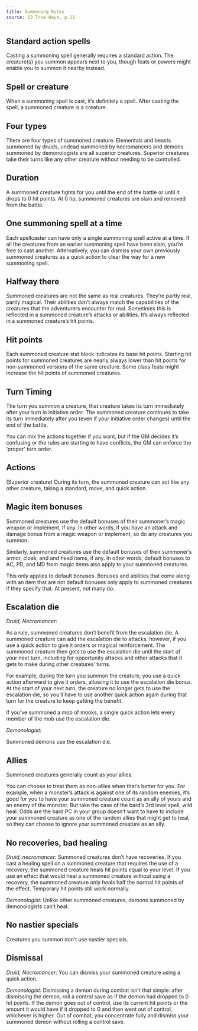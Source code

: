 ```yaml
---
title: Summoning Rules
source: 13 True Ways, p.11
---
```


## Standard action spells

Casting a summoning spell generally requires a standard action.
The creature(s) you summon appears next to you, though feats or powers might enable you to summon it nearby instead.

## Spell or creature

When a summoning spell is cast, it’s definitely a spell.
After casting the spell, a summoned creature is a creature.

## Four types

There are four types of summoned creature.
Elementals and beasts summoned by druids, undead summoned by necromancers and demons summoned by demonologists are all superior creatures.
Superior creatures take their turns like any other creature without needing to be controlled.

## Duration

A summoned creature fights for you until the end of the battle or until it drops to 0 hit points.
At 0 hp, summoned creatures are slain and removed from the battle.

## One summoning spell at a time

Each spellcaster can have only a single summoning spell active at a time.
If all the creatures from an earlier summoning spell have been slain, you’re free to cast another.
Alternatively, you can dismiss your own previously summoned creatures as a quick action to clear the way for a new summoning spell.

## Halfway there

Summoned creatures are not the same as real creatures.
They’re partly real, partly magical.
Their abilities don’t always match the capabilities of the creatures that the adventurers encounter for real.
Sometimes this is reflected in a summoned creature’s attacks or abilities.
It’s always reflected in a summoned creature’s hit points.

## Hit points

Each summoned creature stat block indicates its base hit points.
Starting hit points for summoned creatures are nearly always lower than hit points for non-summoned versions of the same creature.
Some class feats might increase the hit points of summoned creatures.

## Turn Timing

The turn you summon a creature, that creature takes its turn immediately after your turn in initiative order.
The summoned creature continues to take its turn immediately after you (even if your initiative order changes) until the end of the battle.

You can mix the actions together if you want, but if the GM decides it’s confusing or the rules are starting to have conflicts, the GM can enforce the ‘proper’ turn order.

## Actions

(Superior creature) During its turn, the summoned creature can act like any other creature, taking a standard, move, and quick action.

## Magic item bonuses

Summoned creatures use the default bonuses of their summoner’s magic weapon or implement, if any.
In other words, if you have an attack and damage bonus from a magic weapon or implement, so do any creatures you summon.

Similarly, summoned creatures use the default bonuses of their summoner’s armor, cloak, and and head items, if any.
In other words, default bonuses to AC, PD, and MD from magic items also apply to your summoned creatures.

This only applies to default bonuses.
Bonuses and abilities that come along with an item that are not default bonuses only apply to summoned creatures if they specify that.
At present, not many do.

## Escalation die

_Druid, Necromancer:_

As a rule, summoned creatures don’t benefit from the escalation die.
A summoned creature can add the escalation die to attacks, however, if you use a quick action to give it orders or magical reinforcement.
The summoned creature then gets to use the escalation die until the start of your next turn, including for opportunity attacks and other attacks that it gets to make during other creatures’ turns.

For example, during the turn you summon the creature, you use a quick action afterward to give it orders, allowing it to use the escalation die bonus.
At the start of your next turn, the creature no longer gets to use the escalation die, so you’ll have to use another quick action again during that turn for the creature to keep getting the benefit.

If you’ve summoned a mob of mooks, a single quick action lets every member of the mob use the escalation die.

_Demonologist:_

Summoned demons use the escalation die.

## Allies

Summoned creatures generally count as your allies.

You can choose to treat them as non-allies when that’s better for you.
For example, when a monster’s attack is against one of its random enemies, it’s good for you to have your summoned creature count as an ally of yours and an enemy of the monster.
But take the case of the bard’s 3rd level spell, wild heal.
Odds are the bard PC in your group doesn’t want to have to include your summoned creature as one of the random allies that might get to heal, so they can choose to ignore your summoned creature as an ally.

## No recoveries, bad healing

_Druid, necromancer:_ Summoned creatures don’t have recoveries.
If you cast a healing spell on a summoned creature that requires the use of a recovery, the summoned creature heals hit points equal to your level.
If you use an effect that would heal a summoned creature without using a recovery, the summoned creature only heals half the normal hit points of the effect.
Temporary hit points still work normally.

_Demonologist:_ Unlike other summoned creatures, demons summoned by demonologists can’t heal.

## No nastier specials

Creatures you summon don’t use nastier specials.

## Dismissal

_Druid, Necromancer:_ You can dismiss your summoned creature using a quick action.

_Demonologist:_ Dismissing a demon during combat isn’t that simple: after dismissing the demon, roll a control save as if the demon had dropped to 0 hit points.
If the demon goes out of control, use its current hit points or the amount it would have if it dropped to 0 and then went out of control, whichever is higher.
Out of combat, you concentrate fully and dismiss your summoned demon without rolling a control save.
